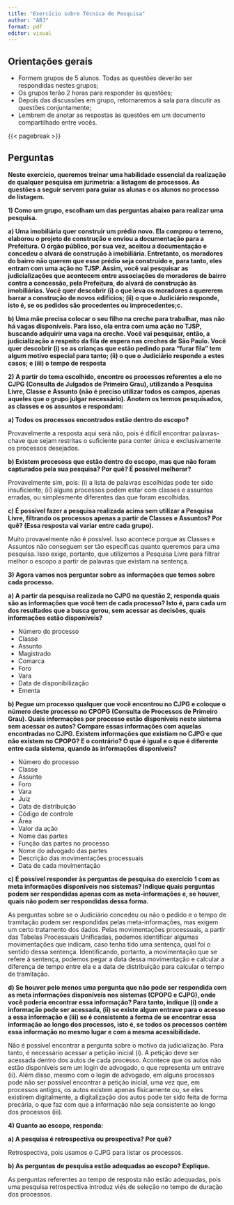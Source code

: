 ```yaml
---
title: "Exercício sobre Técnica de Pesquisa"
author: "ABJ"
format: pdf
editor: visual
---
```



## Orientações gerais

- Formem grupos de 5 alunos. Todas as questões deverão ser respondidas nestes grupos;
- Os grupos terão 2 horas para responder às questões;
- Depois das discussões em grupo, retornaremos à sala para discutir as questões conjuntamente;
- Lembrem de anotar as respostas às questões em um documento compartilhado entre vocês.

{{< pagebreak >}}


## Perguntas

**Neste exercício, queremos treinar uma habilidade essencial da realização de qualquer pesquisa em jurimetria: a listagem de processos. As questões a seguir servem para guiar as alunas e os alunos no processo de listagem.**

**1) Como um grupo, escolham um das perguntas abaixo para realizar uma pesquisa.**

**a) Uma imobiliária quer construir um prédio novo. Ela comprou o terreno, elaborou o projeto de construção e enviou a documentação para a Prefeitura. O órgão público, por sua vez, aceitou a documentação e concedeu o alvará de construção à imobiliária. Entretanto, os moradores do bairro não querem que esse prédio seja construído e, para tanto, eles entram com uma ação no TJSP. Assim, vocẽ vai pesquisar as judicializações que acontecem entre associações de moradores de bairro contra a concessão, pela Prefeitura, do alvará de construção às imobiliárias. Vocẽ quer descobrir (i) o que leva os moradores a quererem barrar a construção de novos edifícios; (ii) o que o Judiciário responde, isto é, se os pedidos são procedentes ou improcedentes;c.**

**b) Uma mãe precisa colocar o seu filho na creche para trabalhar, mas não há vagas disponíveis. Para isso, ela entra com uma ação no TJSP, buscando adquirir uma vaga na creche. Você vai pesquisar, então, a judicialização a respeito da fila de espera nas creches de São Paulo. Você quer descobrir (i) se as crianças que estão pedindo para "furar fila" tem algum motivo especial para tanto; (ii) o que o Judiciário responde a estes casos; e (iii) o tempo de resposta**

**2) A partir do tema escolhido, encontre os processos referentes a ele no CJPG (Consulta de Julgados de Primeiro Grau), utilizando a Pesquisa Livre, Classe e Assunto (não é preciso utilizar todos os campos, apenas aqueles que o grupo julgar necessário). Anotem os termos pesquisados, as classes e os assuntos e respondam:**

**a) Todos os processos encontrados estão dentro do escopo?**

Provavelmente a resposta aqui será não, pois é difícil encontrar palavras-chave que sejam restritas o suficiente para conter única e exclusivamente os processos desejados. 

**b) Existem procesoss que estão dentro do escopo, mas que não foram capturados pela sua pesquisa? Por quê? É possível melhorar?**

Provavelmente sim, pois: (i) a lista de palavras escolhidas pode ter sido insuficiente; (ii) alguns processos podem estar com classes e assuntos erradas, ou simplesmente diferentes das que foram escolhidas. 

**c) É possível fazer a pesquisa realizada acima sem utilizar a Pesquisa Livre, filtrando os processos apenas a partir de Classes e Assuntos? Por quê? (Essa resposta vai variar entre cada grupo).**

Muito provavelmente não é possível. Isso acontece porque as Classes e Assuntos não conseguem ser tão específicas quanto queremos para uma pesquisa. Isso exige, portanto, que utilizemos a Pesquisa Livre para filtrar melhor o escopo a partir de palavras que existam na sentença.

**3) Agora vamos nos perguntar sobre as informações que temos sobre cada processo.**

**a) A partir da pesquisa realizada no CJPG na questão 2, responda quais são as informações que você tem de cada processo? Isto é, para cada um dos resultados que a busca gerou, sem acessar as decisões, quais informações estão disponíveis?**

- Número do processo
- Classe
- Assunto
- Magistrado
- Comarca
- Foro
- Vara
- Data de disponibilização
- Ementa

**b) Pegue um processo qualquer que você encontrou no CJPG e coloque o número deste processo no CPOPG (Consulta de Processos de Primeiro Grau). Quais informações por processo estão disponíveis neste sistema sem acessar os autos? Compare essas informações com aquelas encontradas no CJPG. Existem informações que existiam no CJPG e que não existem no CPOPG? E o contrário? O que é igual e o que é diferente entre cada sistema, quando às informações disponíveis?**

- Número do processo
- Classe
- Assunto
- Foro
- Vara
- Juiz
- Data de distribuição
- Código de controle
- Área
- Valor da ação
- Nome das partes
- Função das partes no processo
- Nome do advogado das partes
- Descrição das movimentações processuais
- Data de cada movimentação

**c) É possível responder às perguntas de pesquisa do exercício 1 com as meta informações disponíveis nos sistemas? Indique quais perguntas podem ser respondidas apenas com as meta-informações e, se houver, quais não podem ser respondidas dessa forma.**

As perguntas sobre se o Judiciário concedeu ou não o pedido e o tempo de tramitação podem ser respondidas pelas meta-informações, mas exigem um certo tratamento dos dados. Pelas movimentações processuais, a partir das Tabelas Processuais Unificadas, podemos identificar algumas movimentações que indicam, caso tenha tido uma sentença, qual foi o sentido dessa sentença. Identificando, portanto, a movimentação que se refere à sentença, podemos pegar a data dessa movimentação e calcular a diferença de tempo entre ela e a data de distribuição para calcular o tempo de tramitação.

**d) Se houver pelo menos uma pergunta que não pode ser respondida com as meta informações disponíveis nos sistemas (CPOPG e CJPG), onde você poderia encontrar essa informação? Para tanto, indique (i) onde a informação pode ser acessada, (ii) se existe algum entrave para o acesso a essa informação e (iii) se é consistente a forma de se encontrar essa informação ao longo dos processos, isto é, se todos os processos contém essa informação no mesmo lugar e com a mesma acessibilidade.**

Não é possível encontrar a pergunta sobre o motivo da judicialização. Para tanto, é necessário acessar a petição inicial (i). A petição deve ser acessada dentro dos autos de cada processo. Acontece que os autos não estão disponíveis sem um login de advogado, o que representa um entrave (ii). Além disso, mesmo com o login de advogado, em alguns processos pode não ser possível encontrar a petição inicial, uma vez que, em processos antigos, os autos existem apenas fisicamente ou, se eles existirem digitalmente, a digitalização dos autos pode ter sido feita de forma precária, o que faz com que a informação não seja consistente ao longo dos processos (iii). 

**4) Quanto ao escopo, responda:**

**a) A pesquisa é retrospectiva ou prospectiva? Por quê?**

Retrospectiva, pois usamos o CJPG para listar os processos. 

**b) As perguntas de pesquisa estão adequadas ao escopo? Explique.**

As perguntas referentes ao tempo de resposta não estão adequadas, pois uma pesquisa retrospectiva introduz viés de seleção no tempo de duração dos processos. 

